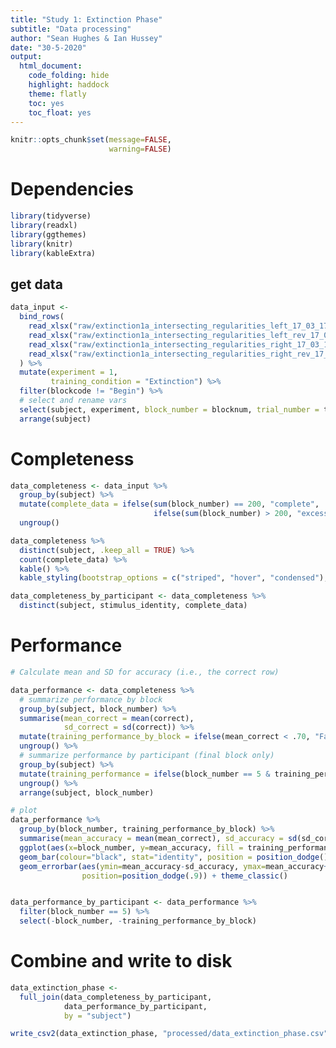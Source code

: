 ```yaml
---
title: "Study 1: Extinction Phase"
subtitle: "Data processing"
author: "Sean Hughes & Ian Hussey"
date: "30-5-2020"
output: 
  html_document:
    code_folding: hide
    highlight: haddock
    theme: flatly
    toc: yes 
    toc_float: yes
---
```


```r
knitr::opts_chunk$set(message=FALSE,
                      warning=FALSE)
```


# Dependencies

```r
library(tidyverse)
library(readxl)
library(ggthemes)
library(knitr)
library(kableExtra)
```

## get data

```r

data_input <- 
  bind_rows(
    read_xlsx("raw/extinction1a_intersecting_regularities_left_17_03_17.xlsx"),
    read_xlsx("raw/extinction1a_intersecting_regularities_left_rev_17_03_17.xlsx"),
    read_xlsx("raw/extinction1a_intersecting_regularities_right_17_03_17.xlsx"),
    read_xlsx("raw/extinction1a_intersecting_regularities_right_rev_17_03_17.xlsx")
  ) %>%
  mutate(experiment = 1,
         training_condition = "Extinction") %>%
  filter(blockcode != "Begin") %>% 
  # select and rename vars
  select(subject, experiment, block_number = blocknum, trial_number = trialnum, correct) %>%
  arrange(subject)

```

# Completeness

```r

data_completeness <- data_input %>%
  group_by(subject) %>%
  mutate(complete_data = ifelse(sum(block_number) == 200, "complete", 
                                ifelse(sum(block_number) > 200, "excess", "partial"))) %>%
  ungroup()

data_completeness %>%
  distinct(subject, .keep_all = TRUE) %>%
  count(complete_data) %>%
  kable() %>%
  kable_styling(bootstrap_options = c("striped", "hover", "condensed"), full_width = FALSE)

data_completeness_by_participant <- data_completeness %>%
  distinct(subject, stimulus_identity, complete_data)

```

# Performance

```r

# Calculate mean and SD for accuracy (i.e., the correct row) 

data_performance <- data_completeness %>%
  # summarize performance by block
  group_by(subject, block_number) %>% 
  summarise(mean_correct = mean(correct), 
            sd_correct = sd(correct)) %>%
  mutate(training_performance_by_block = ifelse(mean_correct < .70, "Fail", "Pass")) %>%
  ungroup() %>% 
  # summarize performance by participant (final block only)
  group_by(subject) %>% 
  mutate(training_performance = ifelse(block_number == 5 & training_performance_by_block == "Pass", "Pass", "Fail")) %>%
  ungroup() %>%
  arrange(subject, block_number)

# plot
data_performance %>% 
  group_by(block_number, training_performance_by_block) %>% 
  summarise(mean_accuracy = mean(mean_correct), sd_accuracy = sd(sd_correct)) %>%
  ggplot(aes(x=block_number, y=mean_accuracy, fill = training_performance_by_block)) +
  geom_bar(colour="black", stat="identity", position = position_dodge()) + 
  geom_errorbar(aes(ymin=mean_accuracy-sd_accuracy, ymax=mean_accuracy+sd_accuracy), width=.2,
                position=position_dodge(.9)) + theme_classic()


data_performance_by_participant <- data_performance %>%
  filter(block_number == 5) %>%
  select(-block_number, -training_performance_by_block)

```

# Combine and write to disk

```r

data_extinction_phase <- 
  full_join(data_completeness_by_participant, 
            data_performance_by_participant, 
            by = "subject")

write_csv2(data_extinction_phase, "processed/data_extinction_phase.csv")

```


